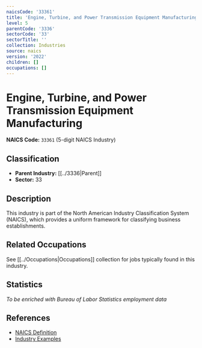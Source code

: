 ```yaml
---
naicsCode: '33361'
title: 'Engine, Turbine, and Power Transmission Equipment Manufacturing'
level: 5
parentCode: '3336'
sectorCode: '33'
sectorTitle: ''
collection: Industries
source: naics
version: '2022'
children: []
occupations: []
---
```

# Engine, Turbine, and Power Transmission Equipment Manufacturing

**NAICS Code:** `33361` (5-digit NAICS Industry)

## Classification

- **Parent Industry:** [[../3336|Parent]]
- **Sector:** 33

## Description

This industry is part of the North American Industry Classification System (NAICS), which provides a uniform framework for classifying business establishments.

## Related Occupations

See [[../Occupations|Occupations]] collection for jobs typically found in this industry.

## Statistics

*To be enriched with Bureau of Labor Statistics employment data*

## References

- [NAICS Definition](https://www.census.gov/naics/)
- [Industry Examples](https://www.census.gov/naics/2022NAICS/)
